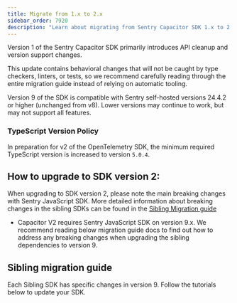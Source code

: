 ```yaml
---
title: Migrate from 1.x to 2.x
sidebar_order: 7920
description: "Learn about migrating from Sentry Capacitor SDK 1.x to 2.x"
---
```


Version 1 of the Sentry Capacitor SDK primarily introduces API cleanup and version support changes.

This update contains behavioral changes that will not be caught by type checkers, linters, or tests, so we recommend carefully reading through the entire migration guide instead of relying on automatic tooling.

Version 9 of the SDK is compatible with Sentry self-hosted versions 24.4.2 or higher (unchanged from v8). Lower versions may continue to work, but may not support all features.

### TypeScript Version Policy

In preparation for v2 of the OpenTelemetry SDK, the minimum required TypeScript version is increased to version `5.0.4`.


## How to upgrade to SDK version 2:

When upgrading to SDK version 2, please note the main breaking changes with Sentry JavaScript SDK. More detailed information about breaking changes in the sibling SDKs can be found in the [Sibling Migration guide](#sibling-migration-guide)

- Capacitor V2 requires Sentry JavaScript SDK on version 9.x. We recommend reading below migration guide docs to find out how to address any breaking changes when upgrading the sibling dependencies to version 9.

## Sibling migration guide

Each Sibling SDK has specific changes in version 9. Follow the tutorials below to update your SDK.

<PageGrid/>